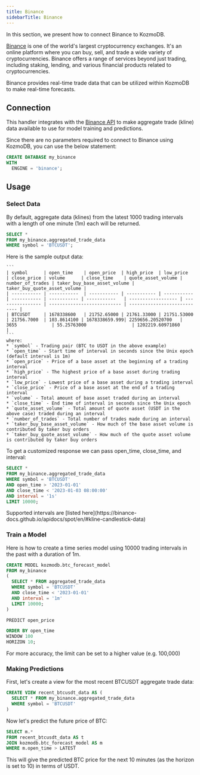 ```yaml
---
title: Binance
sidebarTitle: Binance
---
```


In this section, we present how to connect Binance to KozmoDB.

[Binance](https://www.binance.com/en) is one of the world's largest cryptocurrency exchanges. It's an online platform where you can buy, sell, and trade a wide variety of cryptocurrencies. Binance offers a range of services beyond just trading, including staking, lending, and various financial products related to cryptocurrencies.

Binance provides real-time trade data that can be utilized within KozmoDB to make real-time forecasts.

## Connection

This handler integrates with the [Binance API](https://binance-docs.github.io/apidocs/spot/en/#change-log) to make aggregate trade (kline) data available to use for model training and predictions.

Since there are no parameters required to connect to Binance using KozmoDB, you can use the below statement:

```sql
CREATE DATABASE my_binance
WITH
  ENGINE = 'binance';
```

## Usage

### Select Data
By default, aggregate data (klines) from the latest 1000 trading intervals with a length of one minute (1m) each will be returned.

```sql
SELECT *
FROM my_binance.aggregated_trade_data
WHERE symbol = 'BTCUSDT';
```
<Accordion title="Response" icon="binance" iconType="thin">
    Here is the sample output data:

    ```
    | symbol      | open_time    | open_price  | high_price  | low_price   | close_price | volume      | close_time    | quote_asset_volume | number_of_trades | taker_buy_base_asset_volume | taker_buy_quote_asset_volume |
    | ----------- | -----------  | ----------- | ----------- | ----------- | ----------- | ----------- | -----------   | ------------------ | ---------------- | --------------------------- | ---------------------------- |
    | BTCUSDT     | 1678338600   | 21752.65000 | 21761.33000 | 21751.53000 | 21756.7000  | 103.8614100 | 1678338659.999| 2259656.20520700   | 3655             | 55.25763000                 | 1202219.60971860             |
    ```
    where:
    * `symbol` - Trading pair (BTC to USDT in the above example)
    * `open_time` - Start time of interval in seconds since the Unix epoch (default interval is 1m)
    * `open_price` - Price of a base asset at the beginning of a trading interval
    * `high_price` - The highest price of a base asset during trading interval
    * `low_price` - Lowest price of a base asset during a trading interval
    * `close_price` - Price of a base asset at the end of a trading interval
    * `volume` - Total amount of base asset traded during an interval
    * `close_time` - End time of interval in seconds since the Unix epoch
    * `quote_asset_volume` - Total amount of quote asset (USDT in the above case) traded during an interval
    * `number_of_trades` - Total number of trades made during an interval
    * `taker_buy_base_asset_volume` - How much of the base asset volume is contributed by taker buy orders
    * `taker_buy_quote_asset_volume` - How much of the quote asset volume is contributed by taker buy orders
</Accordion>

To get a customized response we can pass open_time, close_time, and interval:

```sql
SELECT *
FROM my_binance.aggregated_trade_data
WHERE symbol = 'BTCUSDT'
AND open_time > '2023-01-01'
AND close_time < '2023-01-03 08:00:00'
AND interval = '1s'
LIMIT 10000;
```

<Note>
Supported intervals are [listed here](https://binance-docs.github.io/apidocs/spot/en/#kline-candlestick-data)
</Note>

### Train a Model

Here is how to create a time series model using 10000 trading intervals in the past with a duration of 1m.

```sql
CREATE MODEL kozmodb.btc_forecast_model
FROM my_binance
(
  SELECT * FROM aggregated_trade_data
  WHERE symbol = 'BTCUSDT'
  AND close_time < '2023-01-01'
  AND interval = '1m'
  LIMIT 10000;
)

PREDICT open_price

ORDER BY open_time
WINDOW 100
HORIZON 10;
```

<Note>
For more accuracy, the limit can be set to a higher value (e.g. 100,000)
</Note>

### Making Predictions

First, let's create a view for the most recent BTCUSDT aggregate trade data:

```sql
CREATE VIEW recent_btcusdt_data AS (
  SELECT * FROM my_binance.aggregated_trade_data
  WHERE symbol = 'BTCUSDT'
)
```

Now let's predict the future price of BTC:

```sql
SELECT m.*
FROM recent_btcusdt_data AS t
JOIN kozmodb.btc_forecast_model AS m
WHERE m.open_time > LATEST
```

This will give the predicted BTC price for the next 10 minutes (as the horizon is set to 10) in terms of USDT.
